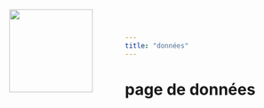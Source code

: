 ```yaml
---
title: "données"
---
```

![ ](images/logo.png){style="position: absolute; top: 20px; left: 20px; width: 150px; height: auto;"}

# page de données


